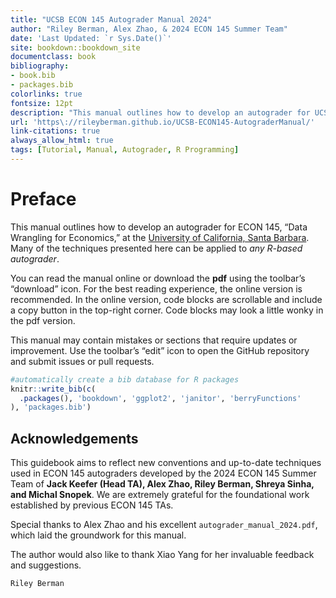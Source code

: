 ```yaml
--- 
title: "UCSB ECON 145 Autograder Manual 2024"
author: "Riley Berman, Alex Zhao, & 2024 ECON 145 Summer Team"
date: 'Last Updated: `r Sys.Date()`'
site: bookdown::bookdown_site
documentclass: book
bibliography:
- book.bib
- packages.bib
colorlinks: true
fontsize: 12pt
description: "This manual outlines how to develop an autograder for UCSB ECON 145 coding assignments. Many of the techniques presented here can be applied to any R-based autograder."
url: 'https\://rileyberman.github.io/UCSB-ECON145-AutograderManual/' 
link-citations: true
always_allow_html: true
tags: [Tutorial, Manual, Autograder, R Programming]
---
```


# Preface {-}

This manual outlines how to develop an autograder for ECON 145, "Data Wrangling for Economics," at the [University of California, Santa Barbara](https://econ.ucsb.edu/programs/undergraduate/courses). Many of the techniques presented here can be applied to *any R-based autograder*.

You can read the manual online or download the **pdf** using the toolbar's "download" icon. For the best reading experience, the online version is recommended. In the online version, code blocks are scrollable and include a copy button in the top-right corner. Code blocks may look a little wonky in the pdf version. 

This manual may contain mistakes or sections that require updates or improvement. Use the toolbar's "edit" icon to open the GitHub repository and submit issues or pull requests. 

```r
#automatically create a bib database for R packages
knitr::write_bib(c(
  .packages(), 'bookdown', 'ggplot2', 'janitor', 'berryFunctions'
), 'packages.bib')
```

## Acknowledgements {- #Acknowledgements}

This guidebook aims to reflect new conventions and up-to-date techniques used in ECON 145 autograders developed by the 2024 ECON 145 Summer Team of **Jack Keefer (Head TA), Alex Zhao, Riley Berman, Shreya Sinha, and Michal Snopek**. We are extremely grateful for the foundational work established by previous ECON 145 TAs.

Special thanks to Alex Zhao and his excellent `autograder_manual_2024.pdf`, which  laid the groundwork for this manual.

The author would also like to thank Xiao Yang for her invaluable feedback and suggestions. 

```block2
Riley Berman
```
